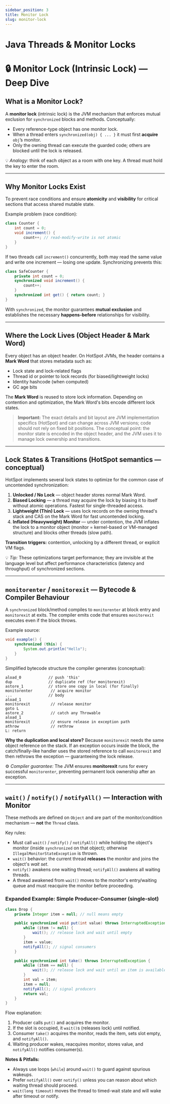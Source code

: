 ```yaml
---
sidebar_position: 3
title: Monitor Lock
slug: monitor-lock
---
```

# Java Threads & Monitor Locks 

# 🔒 Monitor Lock (Intrinsic Lock) — Deep Dive

## What is a Monitor Lock?

A **monitor lock** (intrinsic lock) is the JVM mechanism that enforces mutual exclusion for `synchronized` blocks and methods. Conceptually:

* Every reference-type object has one monitor lock.
* When a thread enters `synchronized(obj) { ... }` it must first **acquire** `obj`’s monitor.
* Only the owning thread can execute the guarded code; others are blocked until the lock is released.

💡 *Analogy:* think of each object as a room with one key. A thread must hold the key to enter the room.

---

## Why Monitor Locks Exist

To prevent race conditions and ensure **atomicity** and **visibility** for critical sections that access shared mutable state.

Example problem (race condition):

```java
class Counter {
    int count = 0;
    void increment() {
        count++; // read-modify-write is not atomic
    }
}
```

If two threads call `increment()` concurrently, both may read the same value and write one increment — losing one update. Synchronizing prevents this:

```java
class SafeCounter {
    private int count = 0;
    synchronized void increment() {
        count++;
    }
    synchronized int get() { return count; }
}
```

With `synchronized`, the monitor guarantees **mutual exclusion** and establishes the necessary **happens-before** relationships for visibility.

---

## Where the Lock Lives (Object Header & Mark Word)

Every object has an object header. On HotSpot JVMs, the header contains a **Mark Word** that stores metadata such as:

* Lock state and lock-related flags
* Thread id or pointer to lock records (for biased/lightweight locks)
* Identity hashcode (when computed)
* GC age bits

The **Mark Word** is reused to store lock information. Depending on contention and optimization, the Mark Word's bits encode different lock states.

> **Important:** The exact details and bit layout are JVM implementation specifics (HotSpot) and can change across JVM versions; code should not rely on fixed bit positions. The conceptual point: the monitor state is encoded in the object header, and the JVM uses it to manage lock ownership and transitions.

---

## Lock States & Transitions (HotSpot semantics — conceptual)

HotSpot implements several lock states to optimize for the common case of uncontended synchronization:

1. **Unlocked / No Lock** — object header stores normal Mark Word.
2. **Biased Locking** — a thread may acquire the lock by biasing it to itself without atomic operations. Fastest for single-threaded access.
3. **Lightweight (Thin) Lock** — uses lock records on the owning thread's stack and CAS on the Mark Word for fast uncontended locking.
4. **Inflated (Heavyweight) Monitor** — under contention, the JVM inflates the lock to a monitor object (monitor = kernel-based or VM-managed structure) and blocks other threads (slow path).

**Transition triggers:** contention, unlocking by a different thread, or explicit VM flags.

💡 *Tip:* These optimizations target performance; they are invisible at the language level but affect performance characteristics (latency and throughput) of synchronized sections.

---

## `monitorenter` / `monitorexit` — Bytecode & Compiler Behaviour

A `synchronized` block/method compiles to `monitorenter` at block entry and `monitorexit` at exits. The compiler emits code that ensures `monitorexit` executes even if the block throws.

Example source:

```java
void example() {
    synchronized (this) {
        System.out.println("Hello");
    }
}
```

Simplified bytecode structure the compiler generates (conceptual):

```
aload_0            // push 'this'
dup                // duplicate ref (for monitorexit)
astore_1           // store one copy in local (for finally)
monitorenter        // acquire monitor
...                // body
aload_1
monitorexit         // release monitor
goto L
astore_2            // catch any Throwable
aload_1
monitorexit         // ensure release in exception path
athrow              // rethrow
L: return
```

**Why the duplication and local store?** Because `monitorexit` needs the same object reference on the stack. If an exception occurs inside the block, the catch/finally-like handler uses the stored reference to call `monitorexit` and then rethrows the exception — guaranteeing the lock release.

⚙️ *Compiler guarantee:* The JVM ensures **monitorexit** runs for every successful `monitorenter`, preventing permanent lock ownership after an exception.

---

## `wait()` / `notify()` / `notifyAll()` — Interaction with Monitor

These methods are defined on `Object` and are part of the monitor/condition mechanism — **not** the `Thread` class.

Key rules:

* Must call `wait()` / `notify()` / `notifyAll()` while holding the object's monitor (inside `synchronized` on that object); otherwise `IllegalMonitorStateException` is thrown.
* `wait()` behavior: the current thread **releases** the monitor and joins the object's *wait set*.
* `notify()` awakens one waiting thread; `notifyAll()` awakens all waiting threads.
* A thread awakened from `wait()` moves to the monitor's entry/waiting queue and must reacquire the monitor before proceeding.

### Expanded Example: Simple Producer-Consumer (single-slot)

```java
class Drop {
    private Integer item = null; // null means empty

    public synchronized void put(int value) throws InterruptedException {
        while (item != null) {
            wait(); // release lock and wait until empty
        }
        item = value;
        notifyAll(); // signal consumers
    }

    public synchronized int take() throws InterruptedException {
        while (item == null) {
            wait(); // release lock and wait until an item is available
        }
        int val = item;
        item = null;
        notifyAll(); // signal producers
        return val;
    }
}
```

Flow explanation:

1. Producer calls `put()` and acquires the monitor.
2. If the slot is occupied, it `wait()`s (releases lock) until notified.
3. Consumer `take()` acquires the monitor, reads the item, sets slot empty, and `notifyAll()`.
4. Waiting producer wakes, reacquires monitor, stores value, and `notifyAll()` notifies consumer(s).

**Notes & Pitfalls:**

* Always use loops (`while`) around `wait()` to guard against spurious wakeups.
* Prefer `notifyAll()` over `notify()` unless you can reason about which waiting thread should proceed.
* `wait(long timeout)` moves the thread to timed-wait state and will wake after timeout or notify.
